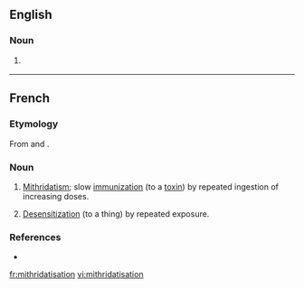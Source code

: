 ==English==

===Noun===
{{en-noun|-}}

# {{rare}} {{alternative spelling of|[[mithridatization]]}}

----
==French==

===Etymology===
From {{term|mithridatiser}} and {{term|-ation|lang=fr}}.

===Noun===
{{fr-noun|f}}

# [[mithridatism|Mithridatism]]; slow [[immunization]] (to a [[toxin]]) by repeated ingestion of increasing doses.
# {{figurative|literary|lang=fr}} [[desensitization|Desensitization]] (to a thing) by repeated exposure.

===References===
* {{R:TLFi}}

[[fr:mithridatisation]]
[[vi:mithridatisation]]
